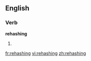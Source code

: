 ==English==

===Verb===
'''rehashing'''

# {{present participle of|[[rehash]]}}

[[fr:rehashing]]
[[vi:rehashing]]
[[zh:rehashing]]